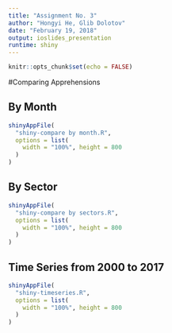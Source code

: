 ```yaml
---
title: "Assignment No. 3"
author: "Hongyi He, Glib Dolotov"
date: "February 19, 2018"
output: ioslides_presentation
runtime: shiny
---
```


```r
knitr::opts_chunk$set(echo = FALSE)
```

#Comparing Apprehensions

## By Month

```r
shinyAppFile(
  "shiny-compare by month.R",
  options = list(
    width = "100%", height = 800
  )
)
```

## By Sector

```r
shinyAppFile(
  "shiny-compare by sectors.R",
  options = list(
    width = "100%", height = 800
  )
)
```

## Time Series from 2000 to 2017

```r
shinyAppFile(
  "shiny-timeseries.R",
  options = list(
    width = "100%", height = 800
  )
)
```

